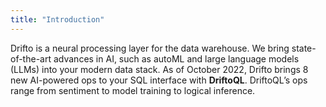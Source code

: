 ```yaml
---
title: "Introduction"
---
```


Drifto is a neural processing layer for the data warehouse. We bring
state-of-the-art advances in AI, such as autoML and large language models (LLMs)
into your modern data stack. As of October 2022, Drifto brings 8 new AI-powered
ops to your SQL interface with **DriftoQL**. DriftoQL’s ops range from sentiment
to model training to logical inference.
